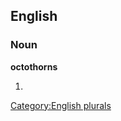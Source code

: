 ==English==

===Noun===
'''octothorns'''

# {{plural of|[[octothorn]]}}

[[Category:English plurals]]